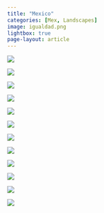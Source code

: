 ```yaml
---
title: "Mexico"
categories: [Mex, Landscapes]
image: igualdad.png
lightbox: true
page-layout: article
---
```



![](images/DSCF1321.jpg){group="Mexico"}

![](images/DSCF1200.jpg){group="Mexico"}


![](images/DSCF1201.jpg)

![](images/DSCF1207.jpg)


![](images/DSCF1350.jpg){group="Mexico"}

![](images/DSCF1279.jpg){group="Mexico"}


![](images/DSCF1345.jpg)

![](images/DSCF1266.jpg)


![](images/DSCF1252.jpg){group="Mexico"}

![](images/DSCF1209.jpg){group="Mexico"}

![](images/DSCF1299.jpg){group="Mexico"}

![](images/DSCF1236.jpg){group="Mexico"}


```{=html}
<style>
p {text-indent: 0px}
</style>
```
